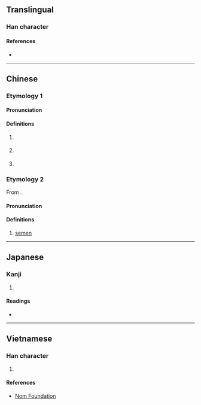 {{character info/new}}
==Translingual==

===Han character===
{{Han char|rn=85|rad=水|as=06|sn=9|four=30148|canj=EYCK|ids=⿰氵交}}

====References====
* {{Han ref|kx=0621.180|dkj=17399|dj=1017.100|hdz=31615.060|uh=6D28|ud=27944|bh=CF6D|bd=53101}}

----

==Chinese==

===Etymology 1===
{{zh-forms}}

====Pronunciation====
{{zh-pron
|m=xiáo
|c=ngaau4,haau4
|c_note=haau4 - rare
|mn=ml:hâu
|mn-t=ngao5/gao1
|w=3hhau
|mc=y
|oc=y
|ma=
|cat=pn
}}

====Definitions====
{{zh-hanzi}}

# {{zh-div|水|河}} {{place|zh|t=[[Xiao]] River|river|p/Hebei|c/China}}
# {{zh-div|水}} {{lb|zh|historical}} {{place|zh|t=[[Xiao]] River|river|p/Anhui|c/China|modern=[[Tuo]] River}}
# {{zh-div|縣}} {{lb|zh|historical}} {{place|zh|t=Xiao|county|in modern|p/Anhui|c/China}}

===Etymology 2===
{{zh-forms}}
From {{bor|cmn|nan|-}} {{zh-l|潲|siâu}}.

====Pronunciation====
{{zh-pron
|m=xiáo
|cat=n
}}

====Definitions====
{{zh-hanzi}}

# {{lb|zh|chiefly|Taiwan|vulgar}} [[semen]]

----

==Japanese==

===Kanji===
{{ja-kanji|grade=|rs=水06}}

# {{defn|lang=ja|sort=水06}}

====Readings====
* {{ja-readings|on=[[こう]] (kō), [[きょう]] (kyō)|kun=}}

----

==Vietnamese==

===Han character===
{{vi-readings|rs=水06|hanviet=giào, rào}}

# {{defn|lang=vi|sort=水06}}

====References====
* [http://nomfoundation.org/common/nom_details.php?codepoint=6d28 Nom Foundation]